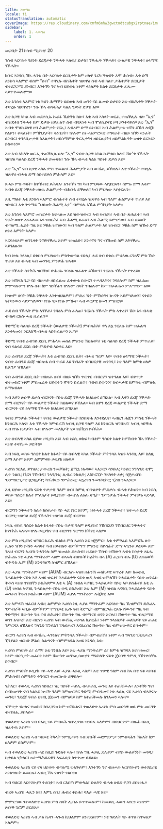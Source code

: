 ```yaml
---
title: ኣውግዕ
locale: ti
statusTranslation: automatic
coverImage: https://res.cloudinary.com/xmfm6mhw3gwctndtcubgx2rptnae/image/upload/v1741354450/small_cover_tratado_esoterico_de_astrologia_hermetica_6210a35442.webp
sidebar:
    label: 1. ኣውግዕ
    order: 1
---
```

መጋቢት 21 ክሳብ ሚያዝያ 20

ንሰብ ኣርባዕተ ዓይነት ደረጃታት ንቕሓት ኣለዉ፣ ድቃስ፣ ንቕሑት ንቕሓት፣ ውልቃዊ ንቕሓት፣ ዕላማዊ ንቕሓት።

ክቡር ኣንባቢ ኸኣ ሓንቲ ቤት ኣርባዕተ ደርቢታት ከም ዘለዋ ጌርካ ቕጽበት እሞ ሕሰብ። እቲ ድኻ እንስሳ ኣእምሮ ብስም “ሰብ” ተባሂሉ ብስሕተት ዝጽዋዕ ሰብ ኣብ ክልተ ታሕተዎት ደርቢታት ብተደጋጋሚ ይነብር፣ እንተኾነ ግና ኣብ ህይወቱ ነቶም ላዕለዎት ክልተ ደርቢታት ፈጺሙ ኣይጥቀመሎምን።

እቲ እንስሳ ኣእምሮ ነቲ ጓህን ሕማቕን ህይወቱ ኣብ መንጎ ናይ ልሙድ ድቃስን እቲ ብስሕተት ንቕሓት ተባሂሉ ዝጽዋዕን፣ ንሱ ኸኣ ብሳላሕታ ካልእ ዓይነት ድቃስ እዩ።

እቲ ስጋዊ ኣካል ኣብ መደቀሲኡ ኰይኑ ኺድቅስ ከሎ፣ እቲ ኣብ ኣካላት ወርሒ ተጠቕሊሉ ዘሎ “ኢጎ” ብዝደቀሰ ንቕሓት ከም ድቃሱ ዘይፈልጥ ሰብ ብናጽነት ኣብ ሞለኪዩላዊ ዞባ ይንቀሳቐስ። እቲ “ኢጎ” ኣብቲ ሞለኪዩላዊ ዞባ ሕልምታት የርኢ፣ ኣብኦም ድማ ይነብር፣ ኣብ ሕልምታቱ ዝኾነ ይኹን ሎጂክ የልቦን፣ ቀጻልነት፣ ምኽንያታት፣ ሳዕቤናት፣ ኵሎም ስነ-ኣእምሮኣዊ ተግባራት ብዘይ ዝኾነ ኣንፈት ይገብሩ፣ ተገላቢጦታዊ ስእልታት፣ ዘይሰማምዑ ትርኢታት፣ ዘይሩጹያት፣ ዘይምልኩዓት ወዘተ ይርኣዩን ይስወሩን።

እቲ ኣብ ኣካላት ወርሒ ተጠቕሊሉ ዘሎ “ኢጎ” ናብቲ ስጋዊ ኣካል ኪምለስ ከሎ፣ ሽዑ’ቲ ንቕሓት ዝበሃል ካልኣይ ደረጃ ንቕሓት ይመጽእ፣ ንሱ ኸኣ ብሓቂ ካልእ ዓይነት ድቃስ እዩ።

እቲ “ኢጎ” ናብ ስጋዊ ኣካሉ ምስ ተመልሰ፣ ሕልምታት ኣብ ውሽጢ ይቕጽሉ፣ እቲ ንቕሓት ተባሂሉ ዝጽዋዕ ብሓቂ ድማ ከይተደቀሰ ምሕላም እዩ።

ጸሓይ ምስ ወጸት፣ ከዋኽብቲ ይሕባእ፣ እንተኾነ ግና ካብ ምህላው ኣየቋርጹን፣ ከምኡ ድማ እቶም ኣብቲ ደረጃ ንቕሓት ዘለዉ ሕልምታት ብሕቡእ ይቕጽሉ፣ ካብ ምህላው ኣየቋርጹን።

እዚ ማለት እቲ እንስሳ ኣእምሮ ብስሕተት ሰብ ተባሂሉ ዝጽዋዕ ኣብ ዓለም ሕልምታት ጥራይ እዩ ዝነብር፣ እቲ ገጣማይ “ህይወት ሕልሚ እያ” ብምባሉ እኹል ምኽንያት ኣለዎ።

እቲ እንስሳ ኣእምሮ መኪናታት እናሓለመ እዩ ዝውዝውር፣ ኣብ ፋብሪካ፣ ኣብ ቤት ጽሕፈት፣ ኣብ ግራት ወዘተ እናሓለመ እዩ ዝሰርሕ፣ ኣብ ሕልሚ ይፈቱ፣ ኣብ ሕልሚ ይምርዓው፣ ኣብ ህይወት ብጣዕሚ ሒደት ግዜ እዩ ንቑሕ ዝኸውን፣ ኣብ ዓለም ሕልምታት እዩ ዝነብር፣ ንቑሕ ከም ዝዀነ ድማ ጽኑዕ እምነት ኣለዎ።

ኣርባዕቲኦም ወንጌላት ንኽትነቕሑ እዮም ዝጠልቡ፣ እንተኾነ ግና ብኸመይ ከም እትነቕሑ ኣይገልጹን።

ካብ ኵሉ ንላዕሊ፣ ደቂስካ ምህላውካ ምስትውዓል የድሊ፣ ሓደ ሰብ ደቂሱ ምህላዉ ርግጸኛ ምስ ዀነ ጥራይ እዩ ብሓቂ ኣብ መንገዲ ምንቃሕ ዝኣቱ።

እቲ ንቕሓት ኬንቅሕ ዝበቕዐ፣ ድሕሪኡ ንባዕሉ ዝፈልጥ ይኸውን፣ ንርእሱ ንቕሓት የጥረይ።

እቲ ዝኸፍአ ጌጋ ናይ ብዙሓት ዘይፈልጡ ፈተውቲ ስውርን ተሓባእትን፣ ንባዕሎም ከም ዝፈልጡ ምምሳሎምን ኵሉ ሰብ ከም ዝነቐሐን ኵሎም ሰባት ንባዕሎም ከም ዝፈልጡን ምእማኖም እዩ።

ኵሎም ሰባት ንቑሕ ንቕሓት እንተዝህልዎም፣ ምድሪ ገነት ምዀነት፣ ኲናት ኣይምሃለወን፣ ናተይን ናትካንውን ኣይምሃለወን፣ ኵሉ ናይ ኵሉ ምዀነ፣ ኣብ ወርቃዊ ዘመን ምነበርና።

ሓደ ሰብ ንቕሓት ምስ ኣንቐሐ፣ ንባዕሉ ምስ ፈለጠ፣ ንርእሱ ንቕሓት ምስ ኣጥረየ፣ ሽዑ እዩ ብሓቂ ብዛዕባ ርእሱ ሓቂ ዚፈልጥ።

ቅድሚ’ቲ ሳልሳይ ደረጃ ንቕሓት (ውልቃዊ ንቕሓት) ምብጻሕካ፣ ዋላ እኳ ንርእሱ ከም ዝፈልጣ እንተኣመነ፣ ንርእስኻ ብሓቂ ኣይትፈልጦን ኢኻ።

ቅድሚ ናብቲ ራብዓይ ደርቢ ምሕላፍ መሰል ምእንቲ ኽህልወካ፣ ነቲ ሳልሳይ ደረጃ ንቕሓት ምጥራይ፣ ናብ ሳልሳይ ደርቢ ቤት ምድያብ ኣድላዪ እዩ።

እቲ ራብዓይ ደረጃ ንቕሓት፣ እቲ ራብዓይ ደርቢ ቤት፣ ብሓቂ ግሩም እዩ። ናብቲ ዕላማዊ ንቕሓት፣ ናብቲ ራብዓይ ደረጃ ዝበጽሐ ሰብ ጥራይ እዩ ንነገራት ብባህርያዊ መንገዲ፣ ነቲ ዓለም ከምቲ ዘለዎ ኬጽንዖ ዝኽእል።

ናብ ራብዓይ ደርቢ ቤት ዝበጽሐ ሰብ፣ ብዘይ ዝኾነ ጥርጥር ብብርሃን ዝተገልጸ እዩ፣ ብቀጥታ ብተመክሮ ነቶም ምስጢራት ህይወትን ሞትን ይፈልጥ፣ ጥበብ ይውንን፣ ስፍሓታዊ ስምዒቱ ብምሉኡ ይማዕብል።

ኣብ እዋን ጽዑቕ ድቃስ ብርሃናት ናይቲ ደረጃ ንቕሓት ክህልወና ይኽእል። ኣብ እዋን ደረጃ ንቕሓት ድማ ብርሃናት ናይ ውልቃዊ ንቕሓት ክህልወና ይኽእል። ኣብ እዋን ደረጃ ውልቃዊ ንቕሓት ድማ ብርሃናት ናይ ዕላማዊ ንቕሓት ክህልወና ይኽእል።

ናብቲ ምንቃሕ ንቕሓት፣ ናብቲ ውልቃዊ ንቕሓት ክንበጽሕ እንተደሊና፣ ኣብዚን ሕጂን ምስቲ ንቕሓት ክንሰርሕ ኣለና። እቲ ንቕሓት ንምብራኽ ኣብዚ ስጋዊ ዓለም እዩ ክንሰርሕ ዝግበኣና፣ ኣብዚ ዝነቕሐ ኣብ ኵሉ ቦታታት፣ ኣብ ኵሎም መለክታት ናይ ዩኒቨርስ ይነቕሕ።

እቲ ሰብኣዊ ኣካል ህያው ዞዲያክ እዩ፣ ኣብ ነፍሲ ወከፍ ካብቶም ዓሰርተ ክልተ ከዋኽብቱ ኸኣ ንቕሓት ኣዝዩ ተዳኺሙ ይድቅስ።

ኣብ ነፍሲ ወከፍ ዓሰርተ ክልተ ክፋላት ናይ ሰብኣዊ ኣካል ንቕሓት ምትንሳእ ኣዝዩ ኣገዳሲ እዩ፣ ስለዚ ድማ እዮም እቶም ልምምዳት ዞዲያክ ዘለዉ።

ኣሪየስ ንርእሲ ይገዝእ; ታውረስ ንመቓልት; ጀሚኒ ነእዳው፣ ኣእጋርን ሳንቡእ; ካንሰር ንግላንድ ቲሞ; ሊዮ ንልቢ; ቪርጎ ንኸብዲ፣ ንኣዒንቲ; ሊብራ ንኩሊት; እስኮርፒዮ ንኣካላት ጾታ; ሳጅታሪየስ ንደምስርዒታዊ ቧንቧታት; ካፕሪኮርን ንምሕንዲ; ኣኳሪየስ ንመንኮርኮር; ፒሰስ ንኣእጋር።

እዚ ህያው ዞዲያክ ናይቲ ጥቃታዊ ዓለም ሰብ፣ ከምዚ ብጥልቀት ምድቃሱ ብሓቂ የሕዝን። ኣብ ነፍሲ ወከፍ ዓሰርተ ክልተ ምልክታት ዞዲያክና፣ ብሓያል ልዕል-ጽዒት፣ ንምንቃሕ ንቕሓት ምብቃዕ ኣድላዪ እዩ።

ብርሃንን ንቕሓትን ክልተ ክስተታት ናይ ሓደ ነገር እዮም; ዝተሓተ ደረጃ ንቕሓት፣ ዝተሓተ ደረጃ ብርሃን; ዝለዓለ ደረጃ ንቕሓት፣ ዝለዓለ ደረጃ ብርሃን።

ነፍሲ ወከፍ ዓሰርተ ክልተ ክፋላት ናይቲ ጥቃዊ ዓለም ዞዲያክና ንኽበርህን ንኽበርህር ንቕሓትና ከነንቅሕ ኣሎና። ኵሉ ዞዲያክና ናብ ብርሃንን ግርማን ክቕየር ኣለዎ።

እቲ ምስ ዞዲያክና ዝግበር ስራሕ ብልክዕ ምስ ኣሪየስ እዩ ዝጅምር። እቲ ተምሃራይ ኣእምሮኡ ጸጥ ኢሉን ዝኾነ ይኹን ሓሳባት ካብ ዘይብሉን ብምቕማጥ ምእንቲ ኸይስሕት ድማ ኣዒንቱ ይዕጸው እሞ ንጹህ ብርሃን ኣሪየስ ንሓንጎሉ ከም ዝመልኦ ይሓስብ፣ ዚደልዮ ኽሳብ ዝኸውን ኣብቲ ኩነታት ጸኒሑ ድሕሪኡ ነቲ ሓያል ማንትራም ኣዩም ብኣፍካ ብጽቡቕ ከፊትካ ብኣ (A) ሒዝካ ብኡ (U) እናጠወኻ ብቅዱስ ኤም (M) እንዳዓጸኻ ክዝምር ይኽእል።

እቲ ሓያል ማንትራም ኣዩም (AUM) ብርእሱ ኣዝዩ ዘሕንኽ መለኮታዊ ፍጥረት እዩ፣ ከመይሲ ንሓይልታት ናይቲ ኣቦ ኣዝዩ ዝፍቶ፣ ንሓይልታት ናይቲ ወዲ ኣዝዩ ዝምለኽን ንሓይልታት ናይቲ መንፈስ ቅዱስ ኣዝዩ ጥበበኛን ይስሕቦም። እቲ ኣ (A) ዝብል ኣናባቢ ንሓይልታት ናይቲ ኣቦ ይስሕብ፣ እቲ ኡ (U) ዝብል ኣናባቢ ንሓይልታት ናይቲ ወዲ ይስሕብ፣ እቲ ኤም (M) ዝብል ኣናባቢ ንሓይልታት ናይቲ መንፈስ ቅዱስ ይስሕብ። ኣዩም (AUM) ሓያል ማንትራም ሎጂካዊ እዩ።

እቲ ኣምላኽ ዝፈርህ ኣብዚ ልምምድ ኣሪየስ ነዚ ሓያል ማንትራም ኣርባዕተ ግዜ ኺዝምሮን ድሕሪኡ ንምብራቕ ኣቢሉ ብምቕዋም የማነይቲ ኢዱ ናብ ቅድሚት ብምዝርጋሕ ርእሱ ሸውዓተ ግዜ ናብ ቅድሚት፣ ሸውዓተ ግዜ ናብ ድሕሪት፣ ሸውዓተ ግዜ ብየማናይ ወገን እናዞረ፣ ሸውዓተ ግዜ ብጸጋማይ ወገን እናዞረ፣ እቲ ብርሃን ኣሪየስ ኣብ ውሽጢ ሓንጎል ኪሰርሕ፣ ነቶም ንላዕለዎት መለክታት ናይ ጠፈር ንምርዳእ ዘኽእሉና ግላንድ ፒንያልን ፒቲዩታሪን እናበራበረ ሸውዓተ ግዜ ብምዝውዋር ይጥቀም።

ብርሃን ኣሪየስ ኣብ ውሽጢ ሓንጎልና ምትንሳእ ንቕሓት ብምብራኽ፣ ነቶም ኣብ ግላንድ ፒቲዩታሪን ፒንያልን ዝርከቡ ቓልሲ ስልጣናት ብምምዕባል ኣዝዩ ኣገዳሲ እዩ።

ኣሪየስ ምልክት ራ፣ ራማ፣ እቲ ገንሸል እዩ። እቲ ሓያል ማንትራም ራ፣ ከምቲ ዝግባእ እናተዘመረ፣ ነቶም ብርዒታት ጠፈርን ነቶም ሸውዓተ መግነጢሳውያን ማእከላት ናይቲ ጀርባዊ ዓምዲ ንኽንቀሳቐሱ ይገብር።

ኣሪየስ ምልክት ዞዲያክ ናይ ሓዊ እዩ፣ ሓያል ሓይሊ ኣለዎ፣ እቲ ጥቃዊ ዓለም ሰብ ከኣ በቲ ናቱ ኣገባብ ምሕሳብ፣ ስምዒትን ተግባርን ተመርኲሱ ይቕበሎ።

ሂትለር፣ ተወላዲ ኣሪየስ ዝነበረ፣ ነዚ ዓይነት ሓይሊ ብኣፍራሲ መገዲ እዩ ተጠቒሙሉ፣ እንተኾነ ግና፣ ሰብኣውነት ናብ ካልኣይ ኲናት ዓለም ንምውርዋር ቅድሚ ምብዳሙ፣ ነቲ ሓይሊ ናይ ኣሪየስ ብኣሃናጽ መገዲ፣ ንደረጃ ናብራ ህዝቢ ጀርመን ብምዕባይ ከም እተጠቕመሉ ክንእመን ኣሎና።

ብቐጥታ ብዘለና ተመክሮ ክንረጋግጾ ከም ዝኸኣልና፣ ተወለድቲ ኣሪየስ ምስ መርዓዊ ወይ ምስ መርዓት ብብዝሒ ይበኣሱ።

ተወለድቲ ኣሪየስ ናብ ባእሲ ናይ ምብጻሕ ዝተረጋገጸ ዝንባሌ ኣለዎም፣ ብባህርዮም ብዙሕ ባእሲ ዝፈትዉ እዮም።

ተወለድቲ ኣሪየስ ኣብ ዓበይቲ ትካላት ንምስታፍን ናብ ጽቡቕ መደምደምታ ንምብጻሕን ኽእለት ከም ዘለዎም ይስምዖም።

ኣብ ተወለድቲ ኣሪየስ ሓደ ከቢድ ጉድለት ኣሎ፣ ኵሉ ግዜ ሓይሊ ድሌቶም ብናይ ውልቀኝነት መገዲ፣ ስታይል ሂትለር፣ ጸረ-ማሕበራዊን ኣፍራሲን ክጥቀሙ ይደልዩ።

ተወለድቲ ኣሪየስ ናይ ናጻ ህይወት ብጣዕሚ የሐጕሶም፣ እንተኾነ ግና ብዙሓት ኣርየናውያን ወተሃደራዊ ኣገልግሎት ይመርጹ፣ ኣብዚ ኸኣ ናጽነት የልቦን።

ኣብ ባህርይ ኣርየናውያን ትዕቢት፣ ኣብ ርእስኻ ምውካል፣ ድሌትን ብሓቂ ዕብድ ዋጋን ይበዝሑ።

ብረት ኣሪየስ ሓጺን እዩ፣ እምኒ ሩቢ፣ ሕብሪ ቀይሕ፣ ባእታ ሓዊ እዩ።

ምምርዓው ንተወለድቲ ኣሪየስ ምስ ሰባት ሊብራ ይጥቀመሎም፣ ከመይሲ ሓውን ኣየርን ኣዝዮም ጽቡቕ ጌሮም ይርድኡ።

ተወለድቲ ኣሪየስ ኣብ ቃል ኪዳን ሓጐስ ኪህልዎም እንተደልዮም፣ ነቲ ጉድለት ናይ ቁጥዐ ከጥፍእዎ ኣለዎም።

